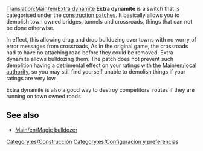 {{es/Traducción|Extra dynamite|0}}
[[Translation:Main/en/Extra dynamite]]
'''Extra dynamite''' is a switch that is categorised under the [[Main/en/Configuring patches/Construction|construction patches]]. It basically allows you to demolish town owned bridges, tunnels and crossroads, things that can not be done otherwise. 

In effect, this allowing drag and drop bulldozing over towns with no worry of error messages from crossroads, As in the original game, the crossroads had to have no attaching road before they could be removed. Extra dynamite allows bulldozing them.  The patch does not prevent such demolition having a detrimental effect on your ratings with the [[Main/en/local authority]], so you may still find yourself unable to demolish things if your ratings are very low.

Extra dynamite is also a good way to destroy competitors' routes if they are running on town owned roads

==See also==
* [[Main/en/Magic bulldozer]]

[[Category:es/Construcción]]
[[Category:es/Configuración y preferencias]]
